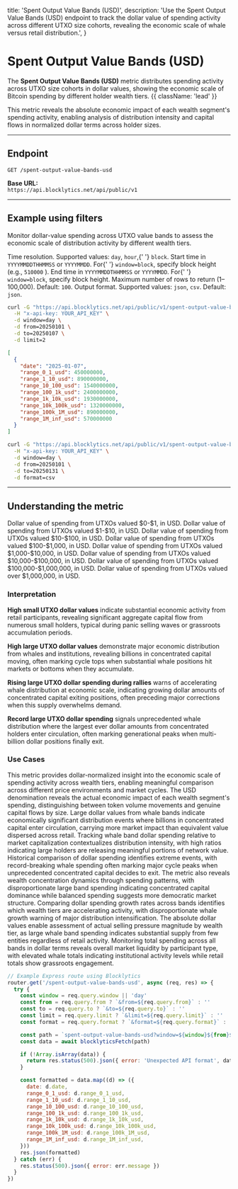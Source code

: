   title: 'Spent Output Value Bands (USD)',
  description:
    'Use the Spent Output Value Bands (USD) endpoint to track the dollar value of spending activity across different UTXO size cohorts, revealing the economic scale of whale versus retail distribution.',
}

# Spent Output Value Bands (USD)

The **Spent Output Value Bands (USD)** metric distributes spending activity across UTXO size cohorts in dollar values, showing the economic scale of Bitcoin spending by different holder wealth tiers. {{ className: 'lead' }}

This metric reveals the absolute economic impact of each wealth segment's spending activity, enabling analysis of distribution intensity and capital flows in normalized dollar terms across holder sizes.

---

## Endpoint

`GET /spent-output-value-bands-usd`

**Base URL:**  
`https://api.blocklytics.net/api/public/v1`

---

## Example using filters

<Row>
  <Col>

Monitor dollar-value spending across UTXO value bands to assess the economic scale of distribution activity by different wealth tiers.

<Properties>
  <Property name="window" type="string">
    Time resolution. Supported values: <code>day</code>, <code>hour</code>,{' '}
    <code>block</code>.
  </Property>
  <Property name="from" type="string">
    Start time in <code>YYYYMMDDTHHMMSS</code> or <code>YYYYMMDD</code>. For{' '}
    <code>window=block</code>, specify block height (e.g., <code>510000</code>
    ).
  </Property>
  <Property name="to" type="string">
    End time in <code>YYYYMMDDTHHMMSS</code> or <code>YYYYMMDD</code>. For{' '}
    <code>window=block</code>, specify block height.
  </Property>
  <Property name="limit" type="integer">
    Maximum number of rows to return (1–100,000). Default: <code>100</code>.
  </Property>
  <Property name="format" type="string">
    Output format. Supported values: <code>json</code>, <code>csv</code>.
    Default: <code>json</code>.
  </Property>
</Properties>

  </Col>
  <Col>

```bash {title="Requesting Spent Output Value Bands (USD) data"}
curl -G "https://api.blocklytics.net/api/public/v1/spent-output-value-bands-usd" \
  -H "x-api-key: YOUR_API_KEY" \
  -d window=day \
  -d from=20250101 \
  -d to=20250107 \
  -d limit=2
```

```json {title="Sample JSON response"}
[
  {
    "date": "2025-01-07",
    "range_0_1_usd": 450000000,
    "range_1_10_usd": 890000000,
    "range_10_100_usd": 1540000000,
    "range_100_1k_usd": 2400000000,
    "range_1k_10k_usd": 1930000000,
    "range_10k_100k_usd": 1320000000,
    "range_100k_1M_usd": 890000000,
    "range_1M_inf_usd": 570000000
  }
]
```

```bash {title="Exporting as CSV"}
curl -G "https://api.blocklytics.net/api/public/v1/spent-output-value-bands-usd" \
  -H "x-api-key: YOUR_API_KEY" \
  -d window=day \
  -d from=20250101 \
  -d to=20250131 \
  -d format=csv
```

  </Col>
</Row>

---

## Understanding the metric

<Row>
  <Col>

<Properties>
  <Property name="range_0_1_usd" type="number">
    Dollar value of spending from UTXOs valued $0-$1, in USD.
  </Property>
  <Property name="range_1_10_usd" type="number">
    Dollar value of spending from UTXOs valued $1-$10, in USD.
  </Property>
  <Property name="range_10_100_usd" type="number">
    Dollar value of spending from UTXOs valued $10-$100, in USD.
  </Property>
  <Property name="range_100_1k_usd" type="number">
    Dollar value of spending from UTXOs valued $100-$1,000, in USD.
  </Property>
  <Property name="range_1k_10k_usd" type="number">
    Dollar value of spending from UTXOs valued $1,000-$10,000, in USD.
  </Property>
  <Property name="range_10k_100k_usd" type="number">
    Dollar value of spending from UTXOs valued $10,000-$100,000, in USD.
  </Property>
  <Property name="range_100k_1M_usd" type="number">
    Dollar value of spending from UTXOs valued $100,000-$1,000,000, in USD.
  </Property>
  <Property name="range_1M_inf_usd" type="number">
    Dollar value of spending from UTXOs valued over $1,000,000, in USD.
  </Property>
</Properties>

### Interpretation

**High small UTXO dollar values** indicate substantial economic activity from retail participants, revealing significant aggregate capital flow from numerous small holders, typical during panic selling waves or grassroots accumulation periods.

**High large UTXO dollar values** demonstrate major economic distribution from whales and institutions, revealing billions in concentrated capital moving, often marking cycle tops when substantial whale positions hit markets or bottoms when they accumulate.

**Rising large UTXO dollar spending during rallies** warns of accelerating whale distribution at economic scale, indicating growing dollar amounts of concentrated capital exiting positions, often preceding major corrections when this supply overwhelms demand.

**Record large UTXO dollar spending** signals unprecedented whale distribution where the largest ever dollar amounts from concentrated holders enter circulation, often marking generational peaks when multi-billion dollar positions finally exit.

### Use Cases

This metric provides dollar-normalized insight into the economic scale of spending activity across wealth tiers, enabling meaningful comparison across different price environments and market cycles. The USD denomination reveals the actual economic impact of each wealth segment's spending, distinguishing between token volume movements and genuine capital flows by size. Large dollar values from whale bands indicate economically significant distribution events where billions in concentrated capital enter circulation, carrying more market impact than equivalent value dispersed across retail. Tracking whale band dollar spending relative to market capitalization contextualizes distribution intensity, with high ratios indicating large holders are releasing meaningful portions of network value. Historical comparison of dollar spending identifies extreme events, with record-breaking whale spending often marking major cycle peaks when unprecedented concentrated capital decides to exit. The metric also reveals wealth concentration dynamics through spending patterns, with disproportionate large band spending indicating concentrated capital dominance while balanced spending suggests more democratic market structure. Comparing dollar spending growth rates across bands identifies which wealth tiers are accelerating activity, with disproportionate whale growth warning of major distribution intensification. The absolute dollar values enable assessment of actual selling pressure magnitude by wealth tier, as large whale band spending indicates substantial supply from few entities regardless of retail activity. Monitoring total spending across all bands in dollar terms reveals overall market liquidity by participant type, with elevated whale totals indicating institutional activity levels while retail totals show grassroots engagement.

  </Col>
  <Col>

```js {title="Node.js (Express) example"}
// Example Express route using Blocklytics
router.get('/spent-output-value-bands-usd', async (req, res) => {
  try {
    const window = req.query.window || 'day'
    const from = req.query.from ? `&from=${req.query.from}` : ''
    const to = req.query.to ? `&to=${req.query.to}` : ''
    const limit = req.query.limit ? `&limit=${req.query.limit}` : ''
    const format = req.query.format ? `&format=${req.query.format}` : ''

    const path = `spent-output-value-bands-usd?window=${window}${from}${to}${limit}${format}`
    const data = await blocklyticsFetch(path)

    if (!Array.isArray(data)) {
      return res.status(500).json({ error: 'Unexpected API format', data })
    }

    const formatted = data.map((d) => ({
      date: d.date,
      range_0_1_usd: d.range_0_1_usd,
      range_1_10_usd: d.range_1_10_usd,
      range_10_100_usd: d.range_10_100_usd,
      range_100_1k_usd: d.range_100_1k_usd,
      range_1k_10k_usd: d.range_1k_10k_usd,
      range_10k_100k_usd: d.range_10k_100k_usd,
      range_100k_1M_usd: d.range_100k_1M_usd,
      range_1M_inf_usd: d.range_1M_inf_usd,
    }))
    res.json(formatted)
  } catch (err) {
    res.status(500).json({ error: err.message })
  }
})
```

  </Col>
</Row>
